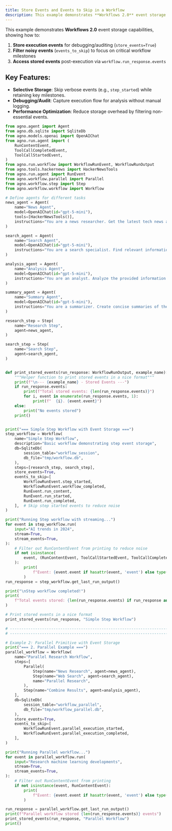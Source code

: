 ```yaml
---
title: Store Events and Events to Skip in a Workflow
description: This example demonstrates **Workflows 2.0** event storage capabilities
---
```


This example demonstrates **Workflows 2.0** event storage capabilities, showing how to:
1. **Store execution events** for debugging/auditing (`store_events=True`)
2. **Filter noisy events** (`events_to_skip`) to focus on critical workflow milestones
3. **Access stored events** post-execution via `workflow.run_response.events`

## Key Features:
- **Selective Storage**: Skip verbose events (e.g., `step_started`) while retaining key milestones.
- **Debugging/Audit**: Capture execution flow for analysis without manual logging.
- **Performance Optimization**: Reduce storage overhead by filtering non-essential events.

```python store_events_and_events_to_skip_in_a_workflow.py
from agno.agent import Agent
from agno.db.sqlite import SqliteDb
from agno.models.openai import OpenAIChat
from agno.run.agent import (
    RunContentEvent,
    ToolCallCompletedEvent,
    ToolCallStartedEvent,
)
from agno.run.workflow import WorkflowRunEvent, WorkflowRunOutput
from agno.tools.hackernews import HackerNewsTools
from agno.run.agent import RunEvent
from agno.workflow.parallel import Parallel
from agno.workflow.step import Step
from agno.workflow.workflow import Workflow

# Define agents for different tasks
news_agent = Agent(
    name="News Agent",
    model=OpenAIChat(id="gpt-5-mini"),
    tools=[HackerNewsTools()],
    instructions="You are a news researcher. Get the latest tech news and summarize key points.",
)

search_agent = Agent(
    name="Search Agent",
    model=OpenAIChat(id="gpt-5-mini"),
    instructions="You are a search specialist. Find relevant information on given topics.",
)

analysis_agent = Agent(
    name="Analysis Agent",
    model=OpenAIChat(id="gpt-5-mini"),
    instructions="You are an analyst. Analyze the provided information and give insights.",
)

summary_agent = Agent(
    name="Summary Agent",
    model=OpenAIChat(id="gpt-5-mini"),
    instructions="You are a summarizer. Create concise summaries of the provided content.",
)

research_step = Step(
    name="Research Step",
    agent=news_agent,
)

search_step = Step(
    name="Search Step",
    agent=search_agent,
)


def print_stored_events(run_response: WorkflowRunOutput, example_name):
    """Helper function to print stored events in a nice format"""
    print(f"\n--- {example_name} - Stored Events ---")
    if run_response.events:
        print(f"Total stored events: {len(run_response.events)}")
        for i, event in enumerate(run_response.events, 1):
            print(f"  {i}. {event.event}")
    else:
        print("No events stored")
    print()


print("=== Simple Step Workflow with Event Storage ===")
step_workflow = Workflow(
    name="Simple Step Workflow",
    description="Basic workflow demonstrating step event storage",
    db=SqliteDb(
        session_table="workflow_session",
        db_file="tmp/workflow.db",
    ),
    steps=[research_step, search_step],
    store_events=True,
    events_to_skip=[
        WorkflowRunEvent.step_started,
        WorkflowRunEvent.workflow_completed,
        RunEvent.run_content,
        RunEvent.run_started,
        RunEvent.run_completed,
    ],  # Skip step started events to reduce noise
)

print("Running Step workflow with streaming...")
for event in step_workflow.run(
    input="AI trends in 2024",
    stream=True,
    stream_events=True,
):
    # Filter out RunContentEvent from printing to reduce noise
    if not isinstance(
        event, (RunContentEvent, ToolCallStartedEvent, ToolCallCompletedEvent)
    ):
        print(
            f"Event: {event.event if hasattr(event, 'event') else type(event).__name__}"
        )
run_response = step_workflow.get_last_run_output()

print("\nStep workflow completed!")
print(
    f"Total events stored: {len(run_response.events) if run_response and run_response.events else 0}"
)

# Print stored events in a nice format
print_stored_events(run_response, "Simple Step Workflow")

# ------------------------------------------------------------------------------------------------ #
# ------------------------------------------------------------------------------------------------ #

# Example 2: Parallel Primitive with Event Storage
print("=== 2. Parallel Example ===")
parallel_workflow = Workflow(
    name="Parallel Research Workflow",
    steps=[
        Parallel(
            Step(name="News Research", agent=news_agent),
            Step(name="Web Search", agent=search_agent),
            name="Parallel Research",
        ),
        Step(name="Combine Results", agent=analysis_agent),
    ],
    db=SqliteDb(
        session_table="workflow_parallel",
        db_file="tmp/workflow_parallel.db",
    ),
    store_events=True,
    events_to_skip=[
        WorkflowRunEvent.parallel_execution_started,
        WorkflowRunEvent.parallel_execution_completed,
    ],
)

print("Running Parallel workflow...")
for event in parallel_workflow.run(
    input="Research machine learning developments",
    stream=True,
    stream_events=True,
):
    # Filter out RunContentEvent from printing
    if not isinstance(event, RunContentEvent):
        print(
            f"Event: {event.event if hasattr(event, 'event') else type(event).__name__}"
        )

run_response = parallel_workflow.get_last_run_output()
print(f"Parallel workflow stored {len(run_response.events)} events")
print_stored_events(run_response, "Parallel Workflow")
print()
```
